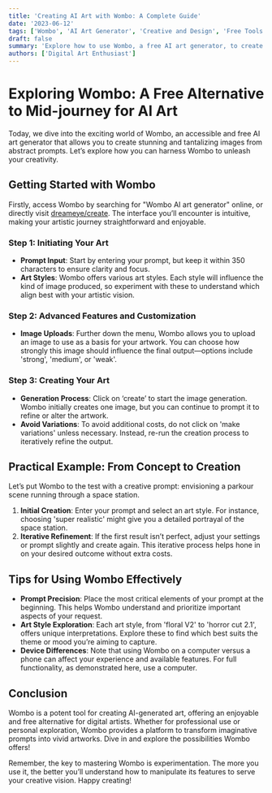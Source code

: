 ```yaml
---
title: 'Creating AI Art with Wombo: A Complete Guide'
date: '2023-06-12'
tags: ['Wombo', 'AI Art Generator', 'Creative and Design', 'Free Tools']
draft: false
summary: 'Explore how to use Wombo, a free AI art generator, to create visually striking images. This guide provides a step-by-step process on how to leverage Wombo’s capabilities to generate art from abstract prompts, including details on art styles and customizations.'
authors: ['Digital Art Enthusiast']
---
```


# Exploring Wombo: A Free Alternative to Mid-journey for AI Art

Today, we dive into the exciting world of Wombo, an accessible and free AI art generator that allows you to create stunning and tantalizing images from abstract prompts. Let’s explore how you can harness Wombo to unleash your creativity.

## Getting Started with Wombo

Firstly, access Wombo by searching for "Wombo AI art generator" online, or directly visit [dreameye/create](https://dreameye.slash/create). The interface you’ll encounter is intuitive, making your artistic journey straightforward and enjoyable.

### Step 1: Initiating Your Art

- **Prompt Input**: Start by entering your prompt, but keep it within 350 characters to ensure clarity and focus.
- **Art Styles**: Wombo offers various art styles. Each style will influence the kind of image produced, so experiment with these to understand which align best with your artistic vision.

### Step 2: Advanced Features and Customization

- **Image Uploads**: Further down the menu, Wombo allows you to upload an image to use as a basis for your artwork. You can choose how strongly this image should influence the final output—options include 'strong', 'medium', or 'weak'.

### Step 3: Creating Your Art

- **Generation Process**: Click on ‘create’ to start the image generation. Wombo initially creates one image, but you can continue to prompt it to refine or alter the artwork.
- **Avoid Variations**: To avoid additional costs, do not click on 'make variations' unless necessary. Instead, re-run the creation process to iteratively refine the output.

## Practical Example: From Concept to Creation

Let’s put Wombo to the test with a creative prompt: envisioning a parkour scene running through a space station.

1. **Initial Creation**: Enter your prompt and select an art style. For instance, choosing 'super realistic' might give you a detailed portrayal of the space station.
2. **Iterative Refinement**: If the first result isn’t perfect, adjust your settings or prompt slightly and create again. This iterative process helps hone in on your desired outcome without extra costs.

## Tips for Using Wombo Effectively

- **Prompt Precision**: Place the most critical elements of your prompt at the beginning. This helps Wombo understand and prioritize important aspects of your request.
- **Art Style Exploration**: Each art style, from 'floral V2' to 'horror cut 2.1', offers unique interpretations. Explore these to find which best suits the theme or mood you’re aiming to capture.
- **Device Differences**: Note that using Wombo on a computer versus a phone can affect your experience and available features. For full functionality, as demonstrated here, use a computer.

## Conclusion

Wombo is a potent tool for creating AI-generated art, offering an enjoyable and free alternative for digital artists. Whether for professional use or personal exploration, Wombo provides a platform to transform imaginative prompts into vivid artworks. Dive in and explore the possibilities Wombo offers!

Remember, the key to mastering Wombo is experimentation. The more you use it, the better you’ll understand how to manipulate its features to serve your creative vision. Happy creating!

